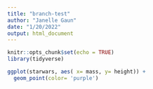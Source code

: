 ```yaml
---
title: "branch-test"
author: "Janelle Gaun"
date: "1/20/2022"
output: html_document
---
```


```r
knitr::opts_chunk$set(echo = TRUE)
library(tidyverse)
```
```r
ggplot(starwars, aes( x= mass, y= height)) +
  geom_point(color= 'purple')
```

